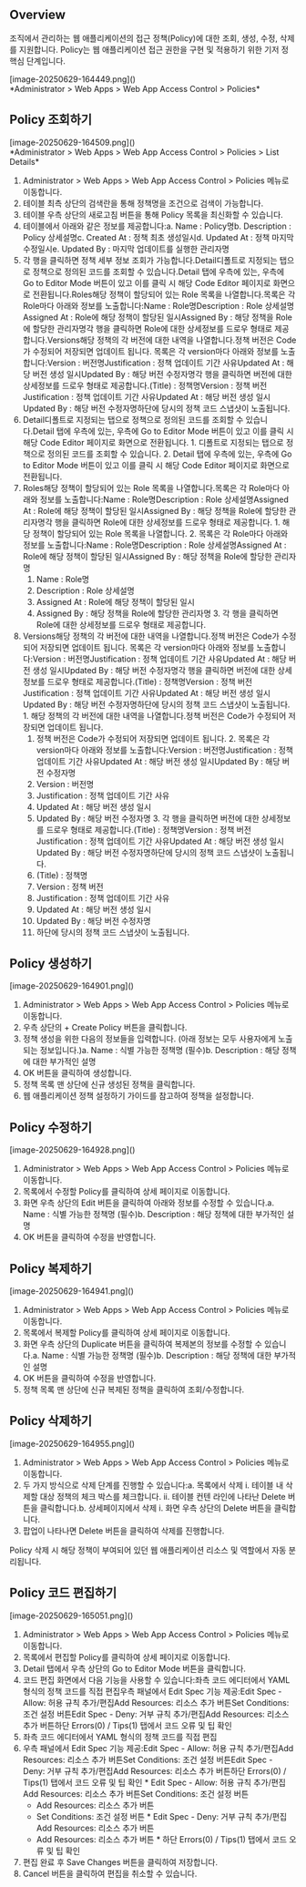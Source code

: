 
## Overview
조직에서 관리하는 웹 애플리케이션의 접근 정책(Policy)에 대한 조회, 생성, 수정, 삭제를 지원합니다. Policy는 웹 애플리케이션 접근 권한을 구현 및 적용하기 위한 기저 정 핵심 단계입니다.

<p align="center">
<div>[image-20250629-164449.png]()</div>
*Administrator &gt; Web Apps &gt; Web App Access Control &gt; Policies*
</p>

## Policy 조회하기
<p align="center">
<div>[image-20250629-164509.png]()</div>
*Administrator &gt; Web Apps &gt; Web App Access Control &gt; Policies &gt; List Details*
</p>

1. Administrator > Web Apps > Web App Access Control > Policies 메뉴로 이동합니다.
2. 테이블 최측 상단의 검색란을 통해 정책명을 조건으로 검색이 가능합니다.
3. 테이블 우측 상단의 새로고침 버튼을 통해 Policy 목록을 최신화할 수 있습니다.
4. 테이블에서 아래와 같은 정보를 제공합니다:a. Name : Policy명b. Description : Policy 상세설명c. Created At : 정책 최초 생성일시d. Updated At : 정책 마지막 수정일시e. Updated By : 마지막 업데이트를 실행한 관리자명
5. 각 행을 클릭하면 정책 세부 정보 조회가 가능합니다.Detail디폴트로 지정되는 탭으로 정책으로 정의된 코드를 조회할 수 있습니다.Detail 탭에 우측에 있는, 우측에 Go to Editor Mode 버튼이 있고 이를 클릭 시 해당 Code Editor 페이지로 화면으로 전환됩니다.Roles해당 정책이 할당되어 있는 Role 목록을 나열합니다.목록은 각 Role마다 아래와 정보를 노출합니다:Name : Role명Description : Role 상세설명Assigned At : Role에 해당 정책이 할당된 일시Assigned By : 해당 정책을 Role에 할당한 관리자명각 행을 클릭하면 Role에 대한 상세정보를 드로우 형태로 제공합니다.Versions해당 정책의 각 버전에 대한 내역을 나열합니다.정책 버전은 Code가 수정되어 저장되면 업데이트 됩니다. 목록은 각 version마다 아래와 정보를 노출합니다:Version : 버전명Justification : 정책 업데이트 기간 사유Updated At : 해당 버전 생성 일시Updated By : 해당 버전 수정자명각 행을 클릭하면 버전에 대한 상세정보를 드로우 형태로 제공합니다.(Title) : 정책명Version : 정책 버전Justification : 정책 업데이트 기간 사유Updated At : 해당 버전 생성 일시Updated By : 해당 버전 수정자명하단에 당시의 정책 코드 스냅샷이 노출됩니다.
  1. Detail디폴트로 지정되는 탭으로 정책으로 정의된 코드를 조회할 수 있습니다.Detail 탭에 우측에 있는, 우측에 Go to Editor Mode 버튼이 있고 이를 클릭 시 해당 Code Editor 페이지로 화면으로 전환됩니다.
    1. 디폴트로 지정되는 탭으로 정책으로 정의된 코드를 조회할 수 있습니다.
    2. Detail 탭에 우측에 있는, 우측에 Go to Editor Mode 버튼이 있고 이를 클릭 시 해당 Code Editor 페이지로 화면으로 전환됩니다.
  2. Roles해당 정책이 할당되어 있는 Role 목록을 나열합니다.목록은 각 Role마다 아래와 정보를 노출합니다:Name : Role명Description : Role 상세설명Assigned At : Role에 해당 정책이 할당된 일시Assigned By : 해당 정책을 Role에 할당한 관리자명각 행을 클릭하면 Role에 대한 상세정보를 드로우 형태로 제공합니다.
    1. 해당 정책이 할당되어 있는 Role 목록을 나열합니다.
    2. 목록은 각 Role마다 아래와 정보를 노출합니다:Name : Role명Description : Role 상세설명Assigned At : Role에 해당 정책이 할당된 일시Assigned By : 해당 정책을 Role에 할당한 관리자명
      1. Name : Role명
      2. Description : Role 상세설명
      3. Assigned At : Role에 해당 정책이 할당된 일시
      4. Assigned By : 해당 정책을 Role에 할당한 관리자명
    3. 각 행을 클릭하면 Role에 대한 상세정보를 드로우 형태로 제공합니다.
  3. Versions해당 정책의 각 버전에 대한 내역을 나열합니다.정책 버전은 Code가 수정되어 저장되면 업데이트 됩니다. 목록은 각 version마다 아래와 정보를 노출합니다:Version : 버전명Justification : 정책 업데이트 기간 사유Updated At : 해당 버전 생성 일시Updated By : 해당 버전 수정자명각 행을 클릭하면 버전에 대한 상세정보를 드로우 형태로 제공합니다.(Title) : 정책명Version : 정책 버전Justification : 정책 업데이트 기간 사유Updated At : 해당 버전 생성 일시Updated By : 해당 버전 수정자명하단에 당시의 정책 코드 스냅샷이 노출됩니다.
    1. 해당 정책의 각 버전에 대한 내역을 나열합니다.정책 버전은 Code가 수정되어 저장되면 업데이트 됩니다.
      1. 정책 버전은 Code가 수정되어 저장되면 업데이트 됩니다.
    2. 목록은 각 version마다 아래와 정보를 노출합니다:Version : 버전명Justification : 정책 업데이트 기간 사유Updated At : 해당 버전 생성 일시Updated By : 해당 버전 수정자명
      1. Version : 버전명
      2. Justification : 정책 업데이트 기간 사유
      3. Updated At : 해당 버전 생성 일시
      4. Updated By : 해당 버전 수정자명
    3. 각 행을 클릭하면 버전에 대한 상세정보를 드로우 형태로 제공합니다.(Title) : 정책명Version : 정책 버전Justification : 정책 업데이트 기간 사유Updated At : 해당 버전 생성 일시Updated By : 해당 버전 수정자명하단에 당시의 정책 코드 스냅샷이 노출됩니다.
      1. (Title) : 정책명
      2. Version : 정책 버전
      3. Justification : 정책 업데이트 기간 사유
      4. Updated At : 해당 버전 생성 일시
      5. Updated By : 해당 버전 수정자명
      6. 하단에 당시의 정책 코드 스냅샷이 노출됩니다.

## Policy 생성하기
<p align="center">
<div>[image-20250629-164901.png]()</div>
</p>

1. Administrator > Web Apps > Web App Access Control > Policies 메뉴로 이동합니다.
2. 우측 상단의 + Create Policy 버튼을 클릭합니다.
3. 정책 생성을 위한 다음의 정보들을 입력합니다. (아래 정보는 모두 사용자에게 노출되는 정보입니다.)a. Name : 식별 가능한 정책명 (필수)b. Description : 해당 정책에 대한 부가적인 설명
4. OK 버튼을 클릭하여 생성합니다.
5. 정책 목록 맨 상단에 신규 생성된 정책을 클릭합니다.
6. 웹 애플리케이션 정책 설정하기 가이드를 참고하여 정책을 설정합니다.

## Policy 수정하기
<p align="center">
<div>[image-20250629-164928.png]()</div>
</p>

1. Administrator > Web Apps > Web App Access Control > Policies 메뉴로 이동합니다.
2. 목록에서 수정할 Policy를 클릭하여 상세 페이지로 이동합니다.
3. 화면 우측 상단의 Edit 버튼을 클릭하여 아래와 정보를 수정할 수 있습니다.a. Name : 식별 가능한 정책명 (필수)b. Description : 해당 정책에 대한 부가적인 설명
4. OK 버튼을 클릭하여 수정을 반영합니다.

## Policy 복제하기
<p align="center">
<div>[image-20250629-164941.png]()</div>
</p>

1. Administrator > Web Apps > Web App Access Control > Policies 메뉴로 이동합니다.
2. 목록에서 복제할 Policy를 클릭하여 상세 페이지로 이동합니다.
3. 화면 우측 상단의 Duplicate 버튼을 클릭하여 복제본의 정보를 수정할 수 있습니다.a. Name : 식별 가능한 정책명 (필수)b. Description : 해당 정책에 대한 부가적인 설명
4. OK 버튼을 클릭하여 수정을 반영합니다.
5. 정책 목록 맨 상단에 신규 복제된 정책을 클릭하여 조회/수정합니다.

## Policy 삭제하기
<p align="center">
<div>[image-20250629-164955.png]()</div>
</p>

1. Administrator > Web Apps > Web App Access Control > Policies 메뉴로 이동합니다.
2. 두 가지 방식으로 삭제 단계를 진행할 수 있습니다:a. 목록에서 삭제   i. 테이블 내 삭제할 대상 정책의 체크 박스를 체크합니다.   ii. 테이블 컨텐 라인에 나타난 Delete 버튼을 클릭합니다.b. 상세페이지에서 삭제   i. 화면 우측 상단의 Delete 버튼을 클릭합니다.
3. 팝업이 나타나면 Delete 버튼을 클릭하여 삭제를 진행합니다.

<Callout type="important">
Policy 삭제 시 해당 정책이 부여되어 있던 웹 애플리케이션 리소스 및 역할에서 자동 분리됩니다. 
</Callout>

## Policy 코드 편집하기
<p align="center">
<div>[image-20250629-165051.png]()</div>
</p>

1. Administrator > Web Apps > Web App Access Control > Policies 메뉴로 이동합니다.
2. 목록에서 편집할 Policy를 클릭하여 상세 페이지로 이동합니다.
3. Detail 탭에서 우측 상단의 Go to Editor Mode 버튼을 클릭합니다.
4. 코드 편집 화면에서 다음 기능을 사용할 수 있습니다:좌측 코드 에디터에서 YAML 형식의 정책 코드를 직접 편집우측 패널에서 Edit Spec 기능 제공:Edit Spec - Allow: 허용 규칙 추가/편집Add Resources: 리소스 추가 버튼Set Conditions: 조건 설정 버튼Edit Spec - Deny: 거부 규칙 추가/편집Add Resources: 리소스 추가 버튼하단 Errors(0) / Tips(1) 탭에서 코드 오류 및 팁 확인
  1. 좌측 코드 에디터에서 YAML 형식의 정책 코드를 직접 편집
  2. 우측 패널에서 Edit Spec 기능 제공:Edit Spec - Allow: 허용 규칙 추가/편집Add Resources: 리소스 추가 버튼Set Conditions: 조건 설정 버튼Edit Spec - Deny: 거부 규칙 추가/편집Add Resources: 리소스 추가 버튼하단 Errors(0) / Tips(1) 탭에서 코드 오류 및 팁 확인
    * Edit Spec - Allow: 허용 규칙 추가/편집Add Resources: 리소스 추가 버튼Set Conditions: 조건 설정 버튼
      * Add Resources: 리소스 추가 버튼
      * Set Conditions: 조건 설정 버튼
    * Edit Spec - Deny: 거부 규칙 추가/편집Add Resources: 리소스 추가 버튼
      * Add Resources: 리소스 추가 버튼
    * 하단 Errors(0) / Tips(1) 탭에서 코드 오류 및 팁 확인
5. 편집 완료 후 Save Changes 버튼을 클릭하여 저장합니다.
6. Cancel 버튼을 클릭하여 편집을 취소할 수 있습니다.
